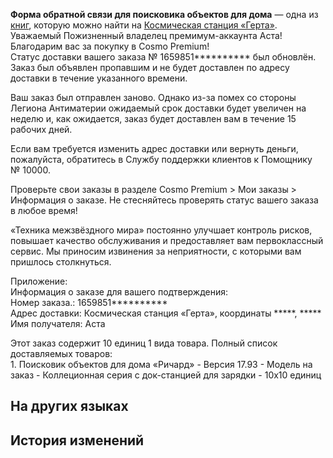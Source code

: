 {{Книга Инфобокс
|id           = 131
|Название     = Форма обратной связи для поисковика объектов для дома
|Изображение  = Item Electronic Notice.png
|Мир          = Космическая станция «Герта»
|Томов        = 1
|Автор        = <!--нужно добавить-->
|Описание     = Постпродажная форма обратной связи, отправленная Асте производителем поисковика объектов для дома. Она каким-то образом попала не в те руки.
|Том1         = {{tx}}
|Источник1    = {{tx|Отсутствует источник}}
|Персонажи    = 
|Фракции      = 
}}
'''Форма обратной связи для поисковика объектов для дома''' — одна из [[Книги|книг]], которую можно найти на [[Космическая станция «Герта»]].
<!--
==Получение==
<gallery>
Книга НАЗВАНИЕ.png|НАЗВАНИЕ
Локация НАЗВАНИЕ.png|Расположение на карте. Ближайший пространственный якорь «[[НАЗВАНИЕ]]»
</gallery>
-->
Уважаемый Пожизненный владелец премимум-аккаунта Аста!<br />
Благодарим вас за покупку в Cosmo Premium!<br />
Статус доставки вашего заказа №&nbsp;1659851********** был обновлён. Заказ был объявлен пропавшим и не будет доставлен по адресу доставки в течение указанного времени.

Ваш заказ был отправлен заново. Однако из-за помех со стороны Легиона Антиматерии ожидаемый срок доставки будет увеличен на неделю и, как ожидается, заказ будет доставлен вам в течение 15 рабочих дней.

Если вам требуется изменить адрес доставки или вернуть деньги, пожалуйста, обратитесь в Службу поддержки клиентов к Помощнику №&nbsp;10000.

Проверьте свои заказы в разделе Cosmo Premium > Мои заказы > Информация о заказе. Не стесняйтесь проверять статус вашего заказа в любое время!

«Техника межзвёздного мира» постоянно улучшает контроль рисков, повышает качество обслуживания и предоставляет вам первоклассный сервис. Мы приносим извинения за неприятности, с которыми вам пришлось столкнуться.

Приложение:<br />
Информация о заказе для вашего подтверждения:<br />
Номер заказа.: 1659851**********<br />
Адрес доставки: Космическая станция «Герта», координаты *****, *****<br />
Имя получателя: Аста

Этот заказ содержит 10 единиц 1 вида товара. Полный список доставляемых товаров:<br />
1. Поисковик объектов для дома «Ричард» - Версия 17.93 - Модель на заказ - Коллеционная серия с док-станцией для зарядки - 10x10 единиц

==На других языках==
{{На других языках
|en   = "Home-Use Object Finder" After-Sales Feedback Form
|zhs  = 「家用寻物仪」售后回复函
|zht  = 「家用尋物儀」售後回函
|ja   = 「ホーム用探索器」アフターセールスの返信
|ko   = 「가정용 탐지기」 A/S 신청서
|es   = Formulario de comentarios posventa del buscador doméstico de objetos
|fr   = Questionnaire de satisfaction client à propos du détecteur d'objets à usage domestique
|ru   = Форма обратной связи для поисковика объектов для дома
|th   = แบบฟอร์มคำติชมหลังการขาย "อุปกรณ์หาของใช้ในบ้าน"
|vi   = Thư Phản Hồi Sau Khi Bán "Máy Tìm Đồ Gia Dụng"
|de   = „Objektfinder für den Hausgebrauch“ – Feedbackformular nach dem Verkauf
|id   = Formulir Umpan Balik Purna Jual "Home-Use Object Finder"
|pt   = Formulário de Avaliação Pós-Venda do "Localizador de Objetos Doméstico"
}}

==История изменений==
{{История изменений|2.7}}